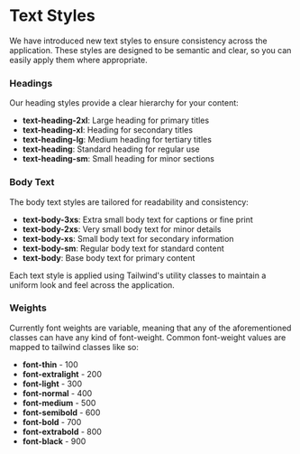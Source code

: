 
<Meta of={Stories} />

# Text Styles

We have introduced new text styles to ensure consistency across the application. These styles are designed to be semantic and clear, so you can easily apply them where appropriate.

### Headings

Our heading styles provide a clear hierarchy for your content:

- **text-heading-2xl**: Large heading for primary titles
- **text-heading-xl**: Heading for secondary titles
- **text-heading-lg**: Medium heading for tertiary titles
- **text-heading**: Standard heading for regular use
- **text-heading-sm**: Small heading for minor sections

### Body Text

The body text styles are tailored for readability and consistency:

- **text-body-3xs**: Extra small body text for captions or fine print
- **text-body-2xs**: Very small body text for minor details
- **text-body-xs**: Small body text for secondary information
- **text-body-sm**: Regular body text for standard content
- **text-body**: Base body text for primary content

Each text style is applied using Tailwind's utility classes to maintain a uniform look and feel across the application.

### Weights

Currently font weights are variable, meaning that any of the aforementioned classes can have any kind of font-weight.
Common font-weight values are mapped to tailwind classes like so:

- **font-thin** - 100
- **font-extralight** - 200
- **font-light** - 300
- **font-normal** - 400
- **font-medium** - 500
- **font-semibold** - 600
- **font-bold** - 700
- **font-extrabold** - 800
- **font-black** - 900

<Story id="overview-styling-text-styles--text-styles" />
